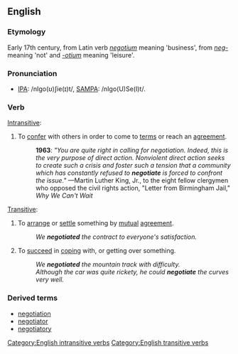 ==English==

===Etymology===
Early 17th century, from Latin verb ''[[negotium]]'' meaning 'business', from ''[[neg-]]'' meaning 'not' and ''[[-otium]]'' meaning 'leisure'.

===Pronunciation===
* [[w:IPA_chart_for_English|IPA]]: /nIgo(ʊ)ʃie(ɪ)t/, [[w:SAMPA/English|SAMPA]]: /nIgo(U)Se(I)t/.

===Verb===
{{en-infl-reg-vowel|negotiat|e}}

[[Intransitive]]:
# To [[confer]] with others in order to come to [[term]]s or reach an [[agreement]].
#:'''1963''': ''"You are quite right in calling for negotiation.  Indeed, this is the very purpose of direct action.  Nonviolent direct action seeks to create such a crisis and foster such a tension that a community which has constantly refused to '''negotiate''' is forced to confront the issue."''  &mdash;Martin Luther King, Jr., to the eight fellow clergymen who opposed the civil rights action, "Letter from Birmingham Jail," ''Why We Can't Wait''

[[Transitive]]:
# To [[arrange]] or [[settle]] something by [[mutual]] [[agreement]].
#:''We '''negotiated''' the contract to everyone's satisfaction.''
# To [[succeed]] in [[cope|coping]] with, or getting over something.
#:''We '''negotiated''' the mountain track with difficulty.''
#:''Although the car was quite rickety, he could '''negotiate''' the curves very well.''

===Derived terms===
*[[negotiation]]
*[[negotiator]]
*[[negotiatory]]

[[Category:English intransitive verbs]]
[[Category:English transitive verbs]]